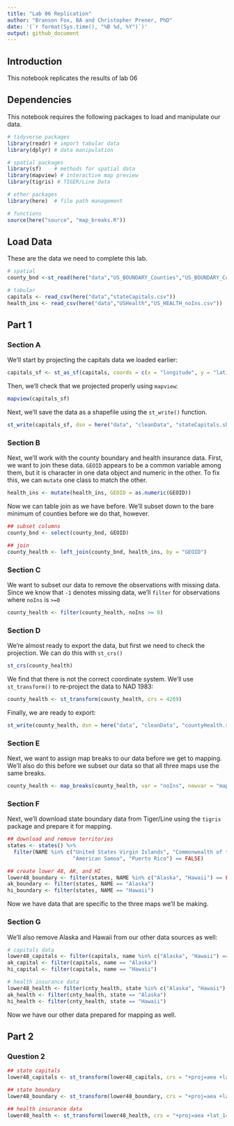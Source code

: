 ```yaml
---
title: "Lab 06 Replication"
author: "Branson Fox, BA and Christopher Prener, PhD"
date: '(`r format(Sys.time(), "%B %d, %Y")`)'
output: github_document
---
```


## Introduction
This notebook replicates the results of lab 06

## Dependencies
This notebook requires the following packages to load and manipulate our data.

```r
# tidyverse packages
library(readr) # import tabular data
library(dplyr) # data manipulation

# spatial packages
library(sf)    # methods for spatial data
library(mapview) # interactive map preview
library(tigris) # TIGER/Line Data

# other packages
library(here)  # file path management

# functions
source(here("source", "map_breaks.R"))
```

## Load Data
These are the data we need to complete this lab.
```r
# spatial 
county_bnd <-st_read(here("data","US_BOUNDARY_Counties","US_BOUNDARY_Counties.shp"))

# tabular
capitals <- read_csv(here("data","stateCapitals.csv"))
health_ins <- read_csv(here("data","USHealth","US_HEALTH_noIns.csv"))
```

## Part 1
### Section A
We'll start by projecting the capitals data we loaded earlier:

```r
capitals_sf <- st_as_sf(capitals, coords = c(x = "longitude", y = "latitude"), crs = 4269)
```

Then, we'll check that we projected properly using `mapview`:

```r
mapview(capitals_sf)
```

Next, we'll save the data as a shapefile using the `st_write()` function.

```r
st_write(capitals_sf, dsn = here("data", "cleanData", "stateCapitals.shp"), delete_dsn = TRUE)
```

### Section B
Next, we'll work with the county boundary and health insurance data. First, we want to join these data. `GEOID` appears to be a common variable among them, but it is character in one data object and numeric in the other. To fix this, we can `mutate` one class to match the other.

```r
health_ins <- mutate(health_ins, GEOID = as.numeric(GEOID))
```

Now we can table join as we have before. We'll subset down to the bare minimum of counties before we do that, however.

```r
## subset columns
county_bnd <- select(county_bnd, GEOID)

## join
county_health <- left_join(county_bnd, health_ins, by = "GEOID")
```

### Section C
We want to subset our data to remove the observations with missing data. Since we know that `-1` denotes missing data, we'll `filter` for observations where `noIns` is `>=0`

```r
county_health <- filter(county_health, noIns >= 0)
```

### Section D
We're almost ready to export the data, but first we need to check the projection. We can do this with `st_crs()`

```r
st_crs(county_health)
```

We find that there is not the correct coordinate system. We'll use `st_transform()` to re-project the data to NAD 1983:

```r
county_health <- st_transform(county_health, crs = 4269)
```

Finally, we are ready to export:

```r
st_write(county_health, dsn = here("data", "cleanData", "countyHealth.shp"), delete_dsn = TRUE)
```

### Section E
Next, we want to assign map breaks to our data before we get to mapping. We'll also do this before we subset our data so that all three maps use the same breaks.

```r
county_health <- map_breaks(county_health, var = "noIns", newvar = "map_breaks", classes = 5, style = "fisher")
```

### Section F
Next, we'll download state boundary data from Tiger/Line using the `tigris` package and prepare it for mapping.

```r
## download and remove territories
states <- states() %>%
  filter(NAME %in% c("United States Virgin Islands", "Commonwealth of the Northern Mariana Islands", "Guam",
                     "American Samoa", "Puerto Rico") == FALSE)

## create lower 48, AK, and HI
lower48_boundary <- filter(states, NAME %in% c("Alaska", "Hawaii") == FALSE)
ak_boundary <- filter(states, NAME == "Alaska")
hi_boundary <- filter(states, NAME == "Hawaii")
```

Now we have data that are specific to the three maps we'll be making.

### Section G
We'll also remove Alaska and Hawaii from our other data sources as well:

```r
# capitals data
lower48_capitals <- filter(capitals, name %in% c("Alaska", "Hawaii") == FALSE)
ak_capital <- filter(capitals, name == "Alaska")
hi_capital <- filter(capitals, name == "Hawaii")

# health insurance data
lower48_health <- filter(cnty_health, state %in% c("Alaska", "Hawaii") == FALSE)
ak_health <- filter(cnty_health, state == "Alaska")
hi_health <- filter(cnty_health, state == "Hawaii")
```

Now we have our other data prepared for mapping as well.

## Part 2
### Question 2

```r
## state capitals
lower48_capitals <- st_transform(lower48_capitals, crs = "+proj=aea +lat_1=29.5 +lat_2=45.5 +lat_0=37.5 +lon_0=-96 +x_0=0 +y_0=0 +ellps=GRS80 +datum=NAD83 +units=m +no_defs")

## state boundary
lower48_boundary <- st_transform(lower48_boundary, crs = "+proj=aea +lat_1=29.5 +lat_2=45.5 +lat_0=37.5 +lon_0=-96 +x_0=0 +y_0=0 +ellps=GRS80 +datum=NAD83 +units=m +no_defs")

## health insurance data
lower48_health <- st_transform(lower48_health, crs = "+proj=aea +lat_1=29.5 +lat_2=45.5 +lat_0=37.5 +lon_0=-96 +x_0=0 +y_0=0 +ellps=GRS80 +datum=NAD83 +units=m +no_defs")
```

